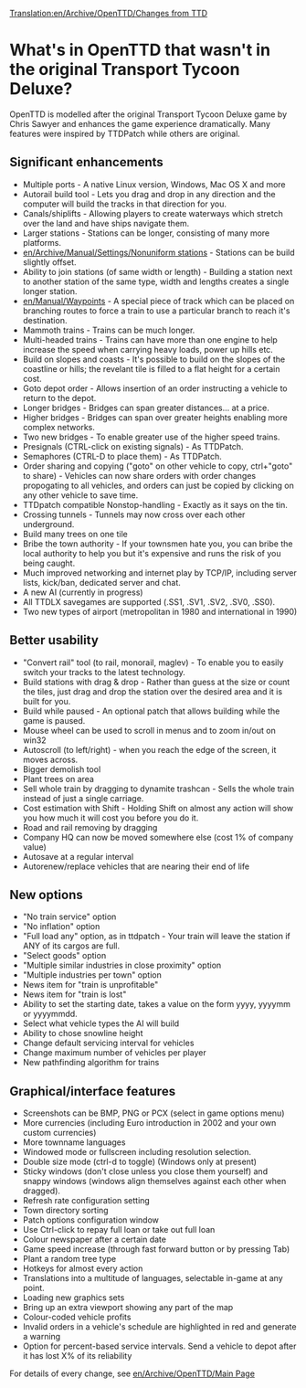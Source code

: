 [[Translation:en/Archive/OpenTTD/Changes from TTD]]
=What's in OpenTTD that wasn't in the original Transport Tycoon Deluxe?=

OpenTTD is modelled after the original Transport Tycoon Deluxe game by Chris Sawyer and enhances the game experience dramatically. Many features were inspired by TTDPatch while others are original. 

==Significant enhancements==

* Multiple ports - A native Linux version, Windows, Mac OS X and more
* Autorail build tool - Lets you drag and drop in any direction and the computer will build the tracks in that direction for you.
* Canals/shiplifts - Allowing players to create waterways which stretch over the land and have ships navigate them.
* Larger stations - Stations can be longer, consisting of many more platforms.
* [[en/Archive/Manual/Settings/Nonuniform stations]] - Stations can be build slightly offset.
* Ability to join stations (of same width or length) - Building a station next to another station of the same type, width and lengths creates a single longer station.
* [[en/Manual/Waypoints]] - A special piece of track which can be placed on branching routes to force a train to use a particular branch to reach it's destination.
* Mammoth trains - Trains can be much longer.
* Multi-headed trains - Trains can have more than one engine to help increase the speed when carrying heavy loads, power up hills etc.
* Build on slopes and coasts - It's possible to build on the slopes of the coastline or hills; the revelant tile is filled to a flat height for a certain cost.
* Goto depot order - Allows insertion of an order instructing a vehicle to return to the depot.
* Longer bridges - Bridges can span greater distances... at a price.
* Higher bridges - Bridges can span over greater heights enabling more complex networks.
* Two new bridges - To enable greater use of the higher speed trains.
* Presignals (CTRL-click on existing signals) - As TTDPatch.
* Semaphores (CTRL-D to place them) - As TTDPatch.
* Order sharing and copying ("goto" on other vehicle to copy, ctrl+"goto" to share) - Vehicles can now share orders with order changes propogating to all vehicles, and orders can just be copied by clicking on any other vehicle to save time.
* TTDpatch compatible Nonstop-handling - Exactly as it says on the tin.
* Crossing tunnels - Tunnels may now cross over each other underground.
* Build many trees on one tile
* Bribe the town authority - If your townsmen hate you, you can bribe the local authority to help you but it's expensive and runs the risk of you being caught.
* Much improved networking and internet play by TCP/IP, including server lists, kick/ban, dedicated server and chat.
* A new AI (currently in progress)
* All TTDLX savegames are supported (.SS1, .SV1, .SV2, .SV0, .SS0). 
* Two new types of airport (metropolitan in 1980 and international in 1990)

==Better usability==

* "Convert rail" tool (to rail, monorail, maglev) - To enable you to easily switch your tracks to the latest technology.
* Build stations with drag & drop - Rather than guess at the size or count the tiles, just drag and drop the station over the desired area and it is built for you.
* Build while paused - An optional patch that allows building while the game is paused.
* Mouse wheel can be used to scroll in menus and to zoom in/out on win32
* Autoscroll (to left/right) - when you reach the edge of the screen, it moves across.
* Bigger demolish tool
* Plant trees on area
* Sell whole train by dragging to dynamite trashcan - Sells the whole train instead of just a single carriage.
* Cost estimation with Shift - Holding Shift on almost any action will show you how much it will cost you before you do it.
* Road and rail removing by dragging
* Company HQ can now be moved somewhere else (cost 1% of company value)
* Autosave at a regular interval
* Autorenew/replace vehicles that are nearing their end of life

==New options==

* "No train service" option
* "No inflation" option
* "Full load any" option, as in ttdpatch - Your train will leave the station if ANY of its cargos are full.
* "Select goods" option
* "Multiple similar industries in close proximity" option
* "Multiple industries per town" option
* News item for "train is unprofitable"
* News item for "train is lost"
* Ability to set the starting date, takes a value on the form yyyy, yyyymm or yyyymmdd.
* Select what vehicle types the AI will build
* Ability to chose snowline height
* Change default servicing interval for vehicles
* Change maximum number of vehicles per player
* New pathfinding algorithm for trains

==Graphical/interface features==

* Screenshots can be BMP, PNG or PCX (select in game options menu)
* More currencies (including Euro introduction in 2002 and your own custom currencies)
* More townname languages
* Windowed mode or fullscreen including resolution selection.
* Double size mode (ctrl-d to toggle) (Windows only at present)
* Sticky windows (don't close unless you close them yourself) and snappy windows (windows align themselves against each other when dragged).
* Refresh rate configuration setting
* Town directory sorting
* Patch options configuration window
* Use Ctrl-click to repay full loan or take out full loan
* Colour newspaper after a certain date
* Game speed increase (through fast forward button or by pressing Tab)
* Plant a random tree type
* Hotkeys for almost every action
* Translations into a multitude of languages, selectable in-game at any point.
* Loading new graphics sets
* Bring up an extra viewport showing any part of the map
* Colour-coded vehicle profits
* Invalid orders in a vehicle's schedule are highlighted in red and generate a warning
* Option for percent-based service intervals. Send a vehicle to depot after it has lost X% of its reliability

For details of every change, see [[en/Archive/OpenTTD/Main Page]]